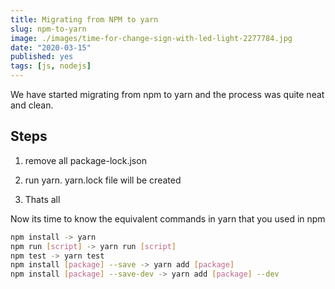 ```yaml
---
title: Migrating from NPM to yarn
slug: npm-to-yarn
image: ./images/time-for-change-sign-with-led-light-2277784.jpg
date: "2020-03-15"
published: yes
tags: [js, nodejs]
---
```



We have started migrating from npm to yarn and the process was quite neat and clean.

## Steps

1. remove all package-lock.json

2. run yarn. yarn.lock file will be created

3. Thats all

Now its time to know the equivalent commands in yarn that you used in npm

<CodeDivWrapper>

<Highlight>

```bash
npm install -> yarn
npm run [script] -> yarn run [script]
npm test -> yarn test
npm install [package] --save -> yarn add [package]
npm install [package] --save-dev -> yarn add [package] --dev
```

</Highlight>

</CodeDivWrapper>
